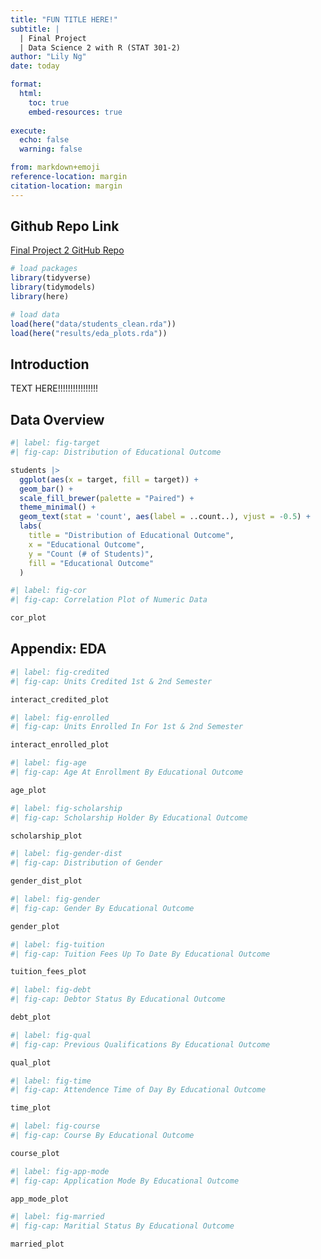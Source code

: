 ```yaml
---
title: "FUN TITLE HERE!"
subtitle: |
  | Final Project 
  | Data Science 2 with R (STAT 301-2)
author: "Lily Ng"
date: today

format:
  html:
    toc: true
    embed-resources: true
    
execute:
  echo: false
  warning: false

from: markdown+emoji 
reference-location: margin
citation-location: margin
---
```


::: {.callout-tip icon="false"}
## Github Repo Link

[Final Project 2 GitHub Repo](https://github.com/stat301-2-2024-winter/final-project-2-lilyng3.git)
:::

```r
# load packages
library(tidyverse)
library(tidymodels)
library(here)

# load data
load(here("data/students_clean.rda"))
load(here("results/eda_plots.rda"))


```

## Introduction

TEXT HERE!!!!!!!!!!!!!!!!

## Data Overview

```r
#| label: fig-target
#| fig-cap: Distribution of Educational Outcome

students |> 
  ggplot(aes(x = target, fill = target)) +
  geom_bar() +
  scale_fill_brewer(palette = "Paired") +  
  theme_minimal() +
  geom_text(stat = 'count', aes(label = ..count..), vjust = -0.5) +
  labs(
    title = "Distribution of Educational Outcome",
    x = "Educational Outcome",
    y = "Count (# of Students)",
    fill = "Educational Outcome"
  )

```

```r
#| label: fig-cor
#| fig-cap: Correlation Plot of Numeric Data

cor_plot
```

## Appendix: EDA 
```r
#| label: fig-credited
#| fig-cap: Units Credited 1st & 2nd Semester

interact_credited_plot
```

```r
#| label: fig-enrolled
#| fig-cap: Units Enrolled In For 1st & 2nd Semester

interact_enrolled_plot
```

```r
#| label: fig-age
#| fig-cap: Age At Enrollment By Educational Outcome

age_plot
```

```r
#| label: fig-scholarship
#| fig-cap: Scholarship Holder By Educational Outcome

scholarship_plot
```

```r
#| label: fig-gender-dist
#| fig-cap: Distribution of Gender

gender_dist_plot
```

```r
#| label: fig-gender
#| fig-cap: Gender By Educational Outcome

gender_plot
```

```r
#| label: fig-tuition
#| fig-cap: Tuition Fees Up To Date By Educational Outcome

tuition_fees_plot
```

```r
#| label: fig-debt
#| fig-cap: Debtor Status By Educational Outcome

debt_plot
```

```r
#| label: fig-qual
#| fig-cap: Previous Qualifications By Educational Outcome

qual_plot
```

```r
#| label: fig-time
#| fig-cap: Attendence Time of Day By Educational Outcome

time_plot
```

```r
#| label: fig-course
#| fig-cap: Course By Educational Outcome

course_plot
```

```r
#| label: fig-app-mode
#| fig-cap: Application Mode By Educational Outcome

app_mode_plot
```

```r
#| label: fig-married
#| fig-cap: Maritial Status By Educational Outcome

married_plot
```

